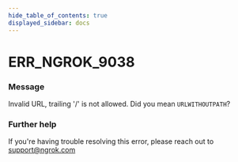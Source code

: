 ```yaml
---
hide_table_of_contents: true
displayed_sidebar: docs
---
```



# ERR_NGROK_9038

### Message

Invalid URL, trailing '/' is not allowed. Did you mean `URLWITHOUTPATH`?

<ErrorDetails error="err_ngrok_9038" />

### Further help

If you're having trouble resolving this error, please reach out to [support@ngrok.com](mailto:support@ngrok.com?subject=Help%20with%20ERR_NGROK_9038)

